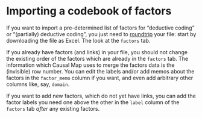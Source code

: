 # Importing a codebook of factors{#xcodebook}

If you want to import a pre-determined list of factors for "deductive coding" or "(partially) deductive coding", you just need to [roundtrip](#xroundtripping) your file: start by downloading the file as Excel. The look at the `factors` tab. 

If you already have factors (and links) in your file, you should not change the existing order of the factors which are already in the `factors` tab. The information which Causal Map uses to merge the factors data is the (invisible) row number. You can edit the labels and/or add memos about the factors in the `factor_memo` column if you want, and even add arbitrary other columns like, say, `domain`.

If you want to add new factors, which do not yet have links, you can add the factor labels you need one above the other in the `label` column of the `factors` tab *after* any existing factors.

